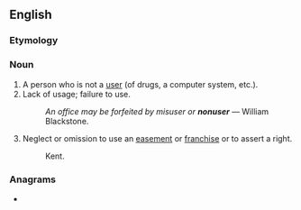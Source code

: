==English==

===Etymology===
{{prefix|non|user|lang=en}}

===Noun===
{{en-noun}}

# A person who is not a [[user]] (of drugs, a computer system, etc.).
# Lack of usage; failure to use.
#: ''An office may be forfeited by misuser or '''nonuser''''' &mdash; William Blackstone.
# {{label|en|legal}} Neglect or omission to use an [[easement]] or [[franchise]] or to assert a right.
#: Kent.

===Anagrams===
* {{l|en|neurons}}